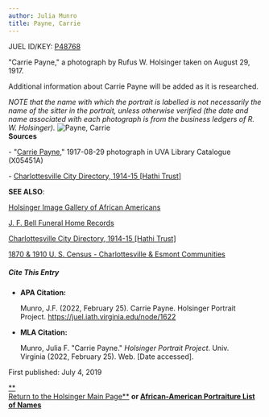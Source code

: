 ```yaml
---
author: Julia Munro
title: Payne, Carrie
---
```

JUEL ID/KEY: [P48768](http://juel.iath.virginia.edu/public_person?person=48768 "P48768")

"Carrie Payne," a photograph by Rufus W. Holsinger taken on August 29, 1917.

Additional information about Carrie Payne will be added as it is researched.

_NOTE that the name with which the portrait is labelled is not necessarily the name of the sitter in the portrait, unless otherwise verified (the date and name associated with each photograph is from the business ledgers of R. W. Holsinger)._ ![Payne, Carrie](https://iiif.lib.virginia.edu/iiif/uva-lib:1048440/full/1000,1337/0/default.jpg "Payne, Carrie")   
**Sources**

\- "[Carrie Payne](https://search.lib.virginia.edu/catalog/uva-lib:1048440#?c=0&m=0&s=0&cv=0&xywh=-1599%2C-149%2C6015%2C4460 "Payne, Carrie")," 1917-08-29 photograph in UVA Library Catalogue (X05451A) 

\- [Charlottesville City Directory, 1914-15 \[Hathi Trust\]](https://catalog.hathitrust.org/Record/101954103) 

**SEE ALSO**:

[Holsinger Image Gallery of African Americans](http://rwholsingerphotos.org/images.php "Holsinger Image Gallery of African Americans")

[J. F. Bell Funeral Home Records](http://www2.vcdh.virginia.edu/afam/raceandplace/perl_scripts/funeral_search.html "J. F. Bell Funeral Home Database")

[Charlottesville City Directory, 1914-15 \[Hathi Trust\]](https://catalog.hathitrust.org/Record/101954103 "Charlottesville City Directory, 1914-15") 

[1870 & 1910 U. S. Census - Charlottesville & Esmont Communities](http://www2.vcdh.virginia.edu/afam/raceandplace/census/search_both.html "1870 & 1910 U. S. Census: Charlottesville and Esmont Communities")

##### **Cite This Entry**

*   **APA Citation:**
    
    Munro, J.F. (2022, February 25). Carrie Payne. Holsinger Portrait Project. https://juel.iath.virginia.edu/node/1622
    
*   **MLA Citation:**
    
    Munro, Julia F. "Carrie Payne." _Holsinger Portrait Project_. Univ. Virginia (2022, February 25). Web. \[Date accessed\].
    

  
First published: July 4, 2019

[**  
Return to the Holsinger Main Page**](http://juel.iath.virginia.edu/node/980) **or [African-American Portraiture List of Names](http://juel.iath.virginia.edu/node/996)**